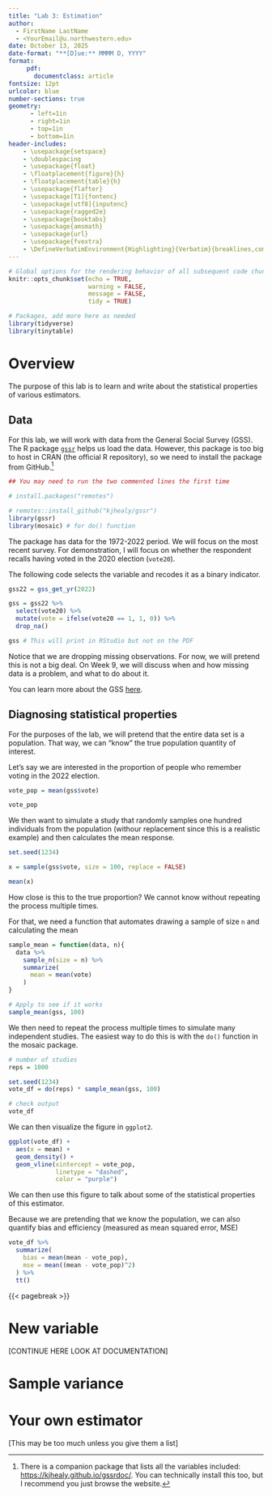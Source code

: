 ```yaml
---
title: "Lab 3: Estimation"
author: 
  - FirstName LastName
  - <YourEmail@u.northwestern.edu>
date: October 13, 2025
date-format: "**[D]ue:** MMMM D, YYYY"
format: 
     pdf:
       documentclass: article
fontsize: 12pt
urlcolor: blue
number-sections: true
geometry:
      - left=1in
      - right=1in
      - top=1in
      - bottom=1in
header-includes:
    - \usepackage{setspace}
    - \doublespacing
    - \usepackage{float}
    - \floatplacement{figure}{h}
    - \floatplacement{table}{h}
    - \usepackage{flafter}
    - \usepackage[T1]{fontenc}
    - \usepackage[utf8]{inputenc}
    - \usepackage{ragged2e}
    - \usepackage{booktabs}
    - \usepackage{amsmath}
    - \usepackage{url}
    - \usepackage{fvextra}
    - \DefineVerbatimEnvironment{Highlighting}{Verbatim}{breaklines,commandchars=\\\{\}}
---
```


```r
# Global options for the rendering behavior of all subsequent code chunks
knitr::opts_chunk$set(echo = TRUE, 
                      warning = FALSE,
                      message = FALSE,
                      tidy = TRUE)

# Packages, add more here as needed
library(tidyverse)
library(tinytable)
```

# Overview {.unnumbered}

The purpose of this lab is to learn and write about the statistical properties of various estimators.

## Data {.unnumbered}

For this lab, we will work with data from the General Social Survey (GSS). The R package [`gssr`](https://kjhealy.github.io/gssr/index.html) helps us load the data. However, this package is too big to host in CRAN (the official R repository), so we need to install the package from GitHub.^[There is a companion package that lists all the variables included: <https://kjhealy.github.io/gssrdoc/>. You can technically install this too, but I recommend you just browse the website.]

```r
## You may need to run the two commented lines the first time

# install.packages("remotes")

# remotes::install_github("kjhealy/gssr")
library(gssr)
library(mosaic) # for do() function
```

The package has data for the 1972-2022 period. We will focus on the most recent survey. For demonstration, I will focus on whether the respondent recalls having voted in the 2020 election (`vote20`).

The following code selects the variable and recodes it as a binary indicator.

```r
gss22 = gss_get_yr(2022)

gss = gss22 %>% 
  select(vote20) %>% 
  mutate(vote = ifelse(vote20 == 1, 1, 0)) %>% 
  drop_na()

gss # This will print in RStudio but not on the PDF
```

Notice that we are dropping missing observations. For now, we will pretend this is not a big deal. On Week 9, we will discuss when and how missing data is a problem, and what to do about it.

You can learn more about the GSS [here](https://gss.norc.org/content/dam/gss/get-documentation/pdf/codebook/GSS%202022%20Codebook.pdf).

## Diagnosing statistical properties {.unnumbered}

For the purposes of the lab, we will pretend that the entire data set is a population. That way, we can "know" the true population quantity of interest.

Let's say we are interested in the proportion of people who remember voting in the 2022 election.

```r
vote_pop = mean(gss$vote)

vote_pop
```

We then want to simulate a study that randomly samples one hundred individuals from the population (withour replacement since this is a realistic example) and then calculates the mean response.

```r
set.seed(1234)

x = sample(gss$vote, size = 100, replace = FALSE)

mean(x)
```

How close is this to the true proportion? We cannot know without repeating the process multiple times.

For that, we need a function that automates drawing a sample of size `n` and calculating the mean

```r
sample_mean = function(data, n){
  data %>% 
    sample_n(size = n) %>% 
    summarize(
      mean = mean(vote)
    )
}

# Apply to see if it works
sample_mean(gss, 100)
```

We then need to repeat the process multiple times to simulate many independent studies. The easiest way to do this is with the `do()` function in the mosaic package.

```r
# number of studies
reps = 1000

set.seed(1234)
vote_df = do(reps) * sample_mean(gss, 100)

# check output
vote_df
```

We can then visualize the figure in `ggplot2`.

```r
ggplot(vote_df) +
  aes(x = mean) +
  geom_density() +
  geom_vline(xintercept = vote_pop,
             linetype = "dashed",
             color = "purple")
```

We can then use this figure to talk about some of the statistical properties of this estimator. 

Because we are pretending that we know the population, we can also quantify bias and efficiency (measured as mean squared error, MSE)

```r
vote_df %>% 
  summarize(
    bias = mean(mean - vote_pop),
    mse = mean((mean - vote_pop)^2)
  ) %>% 
  tt()
```


{{< pagebreak >}}

# New variable

[CONTINUE HERE LOOK AT DOCUMENTATION]

# Sample variance

# Your own estimator

[This may be too much unless you give them a list]